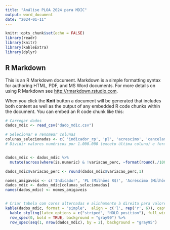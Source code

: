 ```yaml
---
title: "Análise PLOA 2024 para MDIC"
output: word_document
date: "2024-01-11"
---
```


```r
knitr::opts_chunk$set(echo = FALSE)
library(readr)
library(knitr)
library(kableExtra)
library(dplyr)
```

## R Markdown

This is an R Markdown document. Markdown is a simple formatting syntax for authoring HTML, PDF, and MS Word documents. For more details on using R Markdown see <http://rmarkdown.rstudio.com>.

When you click the **Knit** button a document will be generated that includes both content as well as the output of any embedded R code chunks within the document. You can embed an R code chunk like this:

```r
# Carregar dados
dados_mdic <- read_csv("dado_mdic.csv")

# Selecionar e renomear colunas
colunas_selecionadas <- c( 'indicador_rp', 'pl', 'acrescimo', 'cancelamento', 'total', 'variacao', 'variacao_perc')
# Dividir valores numéricos por 1.000.000 (exceto última coluna) e formatar


dados_mdic <- dados_mdic %>%
  mutate(across(where(is.numeric) & !variacao_perc, ~format(round(./1000000,0), big.mark = ".", decimal.mark = ",", nsmall = 1, justify = "right")))

dados_mdic$variacao_perc <- round(dados_mdic$variacao_perc,1)

nomes_amigaveis <- c('Indicador', 'PL (Milhões R$)', 'Acréscimo (Milhões R$)', 'Cancelamento (Milhões R$)', 'Total (Milhões R$)', 'Variação (Milhões R$)', 'Variação (%)')
dados_mdic <- dados_mdic[colunas_selecionadas]
names(dados_mdic) <- nomes_amigaveis


# Criar tabela com cores alternadas e alinhamento à direita para valores numéricos
kable(dados_mdic, format = "simple",  align = c('l', rep('r', 6)), caption = "Alterações na PLOA 2024 para o MDIC") %>%
  kable_styling(latex_options = c("striped", "HOLD_position"), full_width = F, position = "center") %>%
  row_spec(0, bold = TRUE, background = "gray90") %>%
  row_spec(seq(1, nrow(dados_mdic), by = 2), background = "gray95") 

```

